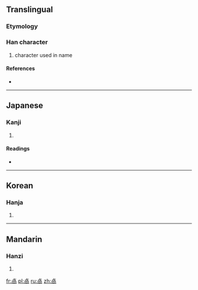 ==Translingual==

===Etymology===
{{Han compound|卜|咼}}

===Han character===
{{Han char|rn=25|rad=卜|as=09|sn=11|four=|canj=X卜月月口 (XYBBR), 卜月月口 (YBBR)}}

# character used in name

====References====
* {{Han ref|kx=0158.320|dkj=02820|dj=0362.290|hdz=10095.150|uh=5368|ud=21352}}

----

==Japanese==

===Kanji===
{{ja-kanji|grade=|rs=卜09}}

# {{defn|lang=ja|sort=卜09}}

====Readings====
* {{ja-readings|on=[[せつ]] (setsu)|kun=}}

----

==Korean==

===Hanja===
{{ko-hanja|hangeul=설|rv=seol|mr=sŏl}}

# {{defn|lang=ko|sort=卜09}}

----

==Mandarin==

===Hanzi===
{{cmn-hanzi|pin=[[xiè]] ([[xie4]])|wg=hsieh<sup>4</sup>}}

# {{defn|lang=cmn|sort=卜09}}

[[fr:卨]]
[[pl:卨]]
[[ru:卨]]
[[zh:卨]]